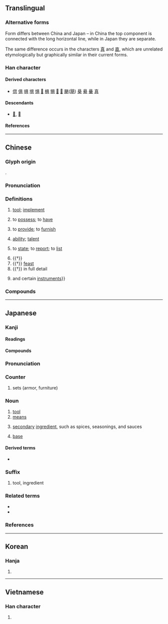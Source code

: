 {{also|貝|真|俱|倶}}
{{character info}}
{{character info|0x2F811}}
==Translingual==
{{stroke order|strokes=8}}
{{ja-forms|具|具|具}}

===Alternative forms===
Form differs between China and Japan – in China the top component is connected with the long horizontal line, while in Japan they are separate.

The same difference occurs in the characters [[真]] and [[直]], which are unrelated etymologically but graphically similar in their current forms.

===Han character===
{{Han char|rn=12|rad=八|as=06|sn=8|four=60801|canj=BMMC|ids=⿱⿴𠀃三八(GHTKV),⿳目一八(J)}}

====Derived characters====
* [[倶]] [[俱]] [[㖵]] [[埧]] [[惧]] [[𢮭]] [[椇]] [[犋]] [[𦩛]] [[𨍄]] [[颶]]([[飓]]) [[㮂]] [[䋰]] [[䡞]] [[真]]

====Descendants====
* [[𛀰]], [[𰋙]]

====References====
{{Han ref|kx=0128.010|dkj=01473|dj=0286.110|hdz=10246.040|uh=5177}}
{{Han ref|uh=2F811}}

----

==Chinese==
{{zh-forms|ss=𰋙}}

===Glyph origin===
{{Han etym}}
{{Han compound|貝|t1=shell, money|廾|t2=two hands|ls=ic}}.

===Pronunciation===
{{zh-pron
|m=jù
|m-s=
|dg=җү3
|c=geoi6
|c-t=
|g=qy5
|h=pfs=khî/khí/khi;gd=ki4
|h_note=khî - vernacular; khí - literary
|j=jy3
|mb=gṳ̀
|md=gê̤ṳ
|mn=xm,qz,jj,tw:kū/twv:khū/zz:kī
|mn_note=khū - vernacular
|mn-t=gu6
|w=2jy
|x=jy4
|mc=y
|oc=y
|ma=y
|cat=n,v,adv,cls
}}

===Definitions===
{{zh-hanzi}}

# [[tool]]; [[implement]]
#: {{zh-x|家具|furniture}}
#: {{zh-x|文具|stationery}}
#: {{zh-x|玩具|toy}}
#: {{zh-x|工具|tool; instrument; implement}}
#: {{zh-x|器具|utensil; implement; tool; ware; instrument}}
# to [[possess]]; to [[have]]
#: {{zh-x|具備|to possess; to be equipped with}}
#: {{zh-x|別具一格|have a style of one's own}}
# {{lb|zh|literary}} to [[provide]]; to [[furnish]]
# {{lb|zh|literary}} [[ability]]; [[talent]]
# {{lb|zh|literary}} to [[state]]; to [[report]]; to [[list]]
# {{†}} {{zh-alt-form|俱|[[all]]; [[every]]}}
# {{†}} [[feast]]
# {{†}} in full detail
# {{zh-classifier|[[coffin]]s, [[corpse]]s{{,}} and certain [[instrument]]s}}

===Compounds===
{{zh-der|不具|不具之人|不具名|交通工具|假面具|免洗餐具|具保|具備|具名|具壽|具官|具慶|具戒|具文|具有|具然|具爾|具狀|具獄|具眼|具瞻|具結|具臣|具舉|具草|具象|具足戒|具陳|具領|具體|具體化|具體名詞|具體而微|兼具|冥具|凶具|刀具|刑具|別具一格|別具匠心|別具慧眼|別具爐錘|別具肺腸|別具隻眼|募資工具|匠心獨具|十相具足|口具|另具匠心|名正具|問事獄具|喪具|器具|坐具|填充玩具|夾具|完具|家具|寒具|寢具|工具|工具工程|工具書|工具機|工具鋼|廚具|形同具文|徒具|性具|慧眼獨具|戒具|戰具|戲具|才具|拜具|擬具|教具|文具|明式家具|服具|槥具|模具|模型玩具|機具|治具|漁具|濟勝之具|火具|炊具|煙具|照明器具|燈具|獨具一格|獨具匠心|獨具慧眼|獨具隻眼|獵具|玩具|生產工具|用具|畫具|百福具臻|眾目具瞻|視同具文|繪具|耕具|聲控玩具|胎具|臥具|茗具|茶具|草具|草具之陳|薄具|賭具|農具|運輸工具|道具|都市家具|量具|釣具|錨具|防毒面具|陽具|隻眼獨具|雨具|電動玩具|面具|食具|餐具|龍具|佛具}}

----

==Japanese==
{{ja-kanji forms-IVS
|vs1=01
|vs2=04
|col-vs1=aj
|col-vs2=hdmj
|pic-shin=U2f811.svg
|pic-kyu=U5177-kyu.svg
|ref={{R:ja:KDJ|254|177}}
|ref2={{R:ja:SKJ|189|106}}
}}

===Kanji===
{{ja-kanji|grade=3|rs=八06}}

====Readings====
{{ja-readings
|goon=ぐ
|kanon=く
|kun=そな-える, そな-え, そな-わる, つぶさ-に, とも-に
|nanori=とも
}}

====Compounds====
{{col5|ja|sort=0
|{{ja-r|雨%具|あま%ぐ}}
|{{ja-r|淫%具|いん%ぐ}}
|{{ja-r|運%動%具|うん%どう%ぐ}}
|{{ja-r|絵具|えのぐ}}
|{{ja-r|玩%具|がん%ぐ}}
|{{ja-r|家%具|か%ぐ}}
|{{ja-r|金%具|かな%ぐ}}
|{{ja-r|革%具|かわ%ぐ}}
|{{ja-r|機%具|き%ぐ}}
|{{ja-r|器%具|き%ぐ}}
|{{ja-r|弓%具|きゅう%ぐ}}
|{{ja-r|救%命%具|きゅう%めい%ぐ}}
|{{ja-r|兇%具|きょう%ぐ|rom=-}}, {{ja-r|凶%具|きょう%ぐ}}
|{{ja-r|教%具|きょう%ぐ}}
|{{ja-r|漁%具|ぎょ%ぐ}}
|{{ja-r|敬%具|けい%ぐ}}
|{{ja-r|刑%具|けい%ぐ}}
|{{ja-r|耕%具|こう%ぐ}}
|{{ja-r|香%具|こう%ぐ}}
|{{ja-r|校%具|こう%ぐ}}
|{{ja-r|工%具|こう%ぐ}}
|{{ja-r|拷%問%具|ごう%もん%ぐ}}
|{{ja-r|祭%具|さい%ぐ}}
|{{ja-r|索%具|さい%ぐ}}
|{{ja-r|蚕%具|さん%ぐ}}
|{{ja-r|寝%具|しん%ぐ}}
|{{ja-r|治%具|じ%ぐ}}
|{{ja-r|船%具|せん%ぐ}}
|{{ja-r|装%具|そう%ぐ}}
|{{ja-r|喪%具|そう%ぐ}}
|{{ja-r|葬%具|そう%ぐ}}
|{{ja-r|装%身%具|そう%しん%ぐ}}
|{{ja-r|建%具|たて%ぐ}}
|{{ja-r|彫%刻%具%座|ちょう%こく%ぐ%ざ}}
|{{ja-r|綱%具|つな%ぐ}}
|{{ja-r|道%具|どう%ぐ}}
|{{ja-r|忍%具|にん%ぐ}}
|{{ja-r|農%具|のう%ぐ}}
|{{ja-r|拝%具|はい%ぐ}}
|{{ja-r|馬%具|ば%ぐ}}
|{{ja-r|筆%記%具|ひっ%き%ぐ}}
|{{ja-r|表%具|ひょう%ぐ}}
|{{ja-r|不%具|ふ%ぐ}}
|{{ja-r|武%具|ぶ%ぐ}}
|{{ja-r|武%装%具|ぶ%そう%ぐ}}
|{{ja-r|仏%具|ぶつ%ぐ}}
|{{ja-r|文%具|ぶん%ぐ}}
|{{ja-r|文%房%具|ぶん%ぼう%ぐ}}
|{{ja-r|法%具|ほう%ぐ}}
|{{ja-r|防%寒%具|ぼう%かん%ぐ}}
|{{ja-r|防%具|ぼう%ぐ}}
|{{ja-r|民%具|みん%ぐ}}
|{{ja-r|夜%具|や%ぐ}}
|{{ja-r|要%具|よう%ぐ}}
|{{ja-r|用%具|よう%ぐ}}
|{{ja-r|猟%具|りょう%ぐ}}
|{{ja-r|具%合|ぐ%あい}}
|{{ja-r|具%案|ぐ%あん}}
|{{ja-r|具%眼|ぐ%がん}}
|{{ja-r|具%現|ぐ%げん}}
|{{ja-r|具%象|ぐ%しょう}}
|{{ja-r|具%申|ぐ%しん}}
|{{ja-r|具%足|ぐ%そく}}
|{{ja-r|具%体|ぐ%たい}}
|{{ja-r|具%陳|ぐ%ちん}}
|{{ja-r|具%備|ぐ%び}}
|{{ja-r|具%有|ぐ%ゆう}}
|{{ja-r|具%志%堅|^ぐ%し%けん}}
}}

===Pronunciation===
{{ja-pron|ぐ|y=goon|acc=1|acc2=0|acc_ref=SMK7,DJR|acc2_ref=SMK7,DJR}}

===Counter===
{{ja-pos|ぐ|counter}}

# sets (armor, furniture)

===Noun===
{{ja-noun|ぐ}}

# [[tool]]
# [[means]]
# {{lb|ja|cooking|sort=く}} [[secondary]] [[ingredient]], such as spices, seasonings, and sauces
# [[base]]

====Derived terms====
* {{ja-r|留め具|とめぐ}}

===Suffix===
{{ja-pos|ぐ|suffix}}

# tool, ingredient

===Related terms===
* {{ja-r|具する|ぐ する}}
* {{ja-r|具わる|そなわる}}

===References===
<references/>

----

==Korean==

===Hanja===
{{ko-hanja|갖추다|갖출|구}}

# {{hanja form of|구|[[tool]]}}

----

==Vietnamese==

===Han character===
{{vi-readings|reading=[[cụ]], [[cỗ]], [[gỗ]]|rs=八06}}

# {{rfdef|vi|sort=八06}}